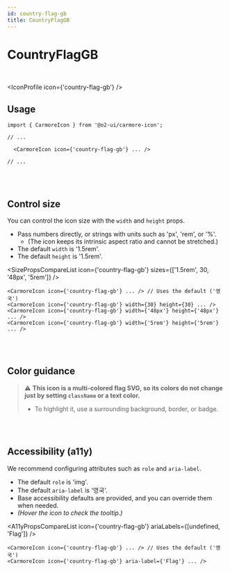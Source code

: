 ```yaml
---
id: country-flag-gb
title: CountryFlagGB
---
```




# CountryFlagGB

<br />

<IconProfile icon={'country-flag-gb'} />

## Usage

```tsx
import { CarmoreIcon } from '@o2-ui/carmore-icon';

// ...

  <CarmoreIcon icon={'country-flag-gb'} ... />

// ...
```

<br />
<br />

## Control size

You can control the icon size with the `width` and `height` props.

- Pass numbers directly, or strings with units such as 'px', 'rem', or '%'.
  - (The icon keeps its intrinsic aspect ratio and cannot be stretched.)
- The default `width` is '1.5rem'.
- The default `height` is '1.5rem'.

<SizePropsCompareList icon={'country-flag-gb'} sizes={['1.5rem', 30, '48px', '5rem']} />

```tsx
<CarmoreIcon icon={'country-flag-gb'} ... /> // Uses the default ('영국')
<CarmoreIcon icon={'country-flag-gb'} width={30} height={30} ... />
<CarmoreIcon icon={'country-flag-gb'} width={'48px'} height={'48px'} ... />
<CarmoreIcon icon={'country-flag-gb'} width={'5rem'} height={'5rem'} ... />
```

<br />
<br />

## Color guidance

> ⚠️ <b>This icon is a multi-colored flag SVG, so its colors do not change just by setting `className` or a text color.</b>
>
> - To highlight it, use a surrounding background, border, or badge.

<br />
<br />

## Accessibility (a11y)

We recommend configuring attributes such as `role` and `aria-label`.

- The default `role` is 'img'.
- The default `aria-label` is '영국'.
- Base accessibility defaults are provided, and you can override them when needed.
- _(Hover the icon to check the tooltip.)_

<A11yPropsCompareList icon={'country-flag-gb'} ariaLabels={[undefined, 'Flag']} />

```tsx
<CarmoreIcon icon={'country-flag-gb'} ... /> // Uses the default ('영국')
<CarmoreIcon icon={'country-flag-gb'} aria-label={'Flag'} ... />
```
